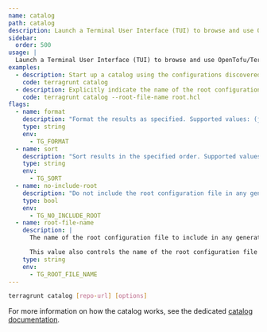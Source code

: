 ```yaml
---
name: catalog
path: catalog
description: Launch a Terminal User Interface (TUI) to browse and use OpenTofu/Terraform modules.
sidebar:
  order: 500
usage: |
  Launch a Terminal User Interface (TUI) to browse and use OpenTofu/Terraform modules.
examples:
  - description: Start up a catalog using the configurations discovered in a parent Terragrunt configuration.
    code: terragrunt catalog
  - description: Explicitly indicate the name of the root configuration being discovered.
    code: terragrunt catalog --root-file-name root.hcl
flags:
  - name: format
    description: "Format the results as specified. Supported values: (json). default: json."
    type: string
    env:
      - TG_FORMAT
  - name: sort
    description: "Sort results in the specified order. Supported values: (dag). default: dag."
    type: string
    env:
      - TG_SORT
  - name: no-include-root
    description: "Do not include the root configuration file in any generated terragrunt.hcl file during scaffolding."
    type: bool
    env:
      - TG_NO_INCLUDE_ROOT
  - name: root-file-name
    description: |
      The name of the root configuration file to include in any generated terragrunt.hcl during scaffolding.

      This value also controls the name of the root configuration file to search for when trying to determine Catalog urls.
    type: string
    env:
      - TG_ROOT_FILE_NAME
---
```


```bash
terragrunt catalog [repo-url] [options]
```

For more information on how the catalog works, see the dedicated [catalog documentation](/docs/features/catalog).
